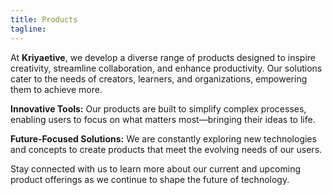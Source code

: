 ```yaml
---
title: Products
tagline:
---
```


<ContentLayout title={frontmatter.title} tagline={frontmatter.tagline}>

At **Kriyaetive**, we develop a diverse range of products designed to inspire creativity, streamline collaboration, and enhance productivity. Our solutions cater to the needs of creators, learners, and organizations, empowering them to achieve more.

**Innovative Tools:** Our products are built to simplify complex processes, enabling users to focus on what matters most—bringing their ideas to life.

**Future-Focused Solutions:** We are constantly exploring new technologies and concepts to create products that meet the evolving needs of our users.

<p>Stay connected with us to learn more about our current and upcoming product offerings as we continue to shape the future of technology.</p>
</ContentLayout>